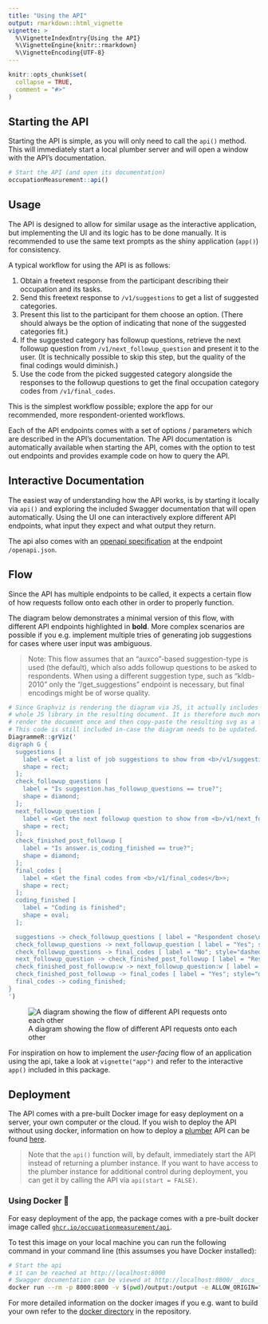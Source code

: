 ```yaml
---
title: "Using the API"
output: rmarkdown::html_vignette
vignette: >
  %\VignetteIndexEntry{Using the API}
  %\VignetteEngine{knitr::rmarkdown}
  %\VignetteEncoding{UTF-8}
---
```


```r
knitr::opts_chunk$set(
  collapse = TRUE,
  comment = "#>"
)
```

## Starting the API

Starting the API is simple, as you will only need to call the `api()` method. This will immediately start a local plumber server and will open a window with the API's documentation.

```r
# Start the API (and open its documentation)
occupationMeasurement::api()
```

## Usage

The API is designed to allow for similar usage as the interactive application, but implementing the UI and its logic has to be done manually. It is recommended to use the same text prompts as the shiny application (`app()`) for consistency.

A typical workflow for using the API is as follows:

1. Obtain a freetext response from the participant describing their occupation and its tasks.
2. Send this freetext response to `/v1/suggestions` to get a list of suggested categories.
3. Present this list to the participant for them choose an option. (There should always be the option of indicating that none of the suggested categories fit.)
4. If the suggested category has followup questions, retrieve the next followup question from `/v1/next_followup_question` and present it to the user. (It is technically possible to skip this step, but the quality of the final codings would diminish.)
5. Use the code from the picked suggested category alongside the responses to the followup questions to get the final occupation category codes from `/v1/final_codes`.

This is the simplest workflow possible; explore the app for our recommended, more respondent-oriented workflows.

Each of the API endpoints comes with a set of options / parameters which are described in the API's documentation. The API documentation is automatically available when starting the API, comes with the option to test out endpoints and provides example code on how to query the API.

## Interactive Documentation

The easiest way of understanding how the API works, is by starting it locally via `api()` and exploring the included Swagger documentation that will open automatically. Using the UI one can interactively explore different API endpoints, what input they expect and what output they return.

The api also comes with an [openapi specification](https://spec.openapis.org/oas/v3.0.3) at the endpoint `/openapi.json`.

## Flow

Since the API has multiple endpoints to be called, it expects a certain flow of how requests follow onto each other in order to properly function.

The diagram below demonstrates a minimal version of this flow, with different API endpoints highlighted in **bold**. More complex scenarios are possible if you e.g. implement multiple tries of generating job suggestions for cases where user input was ambiguous.

> Note: This flow assumes that an "auxco"-based suggestion-type is used (the default), which also adds followup questions to be asked to respondents. When using a different suggestion type, such as "kldb-2010" only the "/get_suggestions" endpoint is necessary, but final encodings might be of worse quality.

```r
# Since Graphviz is rendering the diagram via JS, it actually includes the
# whole JS library in the resulting document. It is therefore much more efficient to just
# render the document once and then copy-paste the resulting svg as a figure.
# This code is still included in-case the diagram needs to be updated.
DiagrammeR::grViz('
digraph G {
  suggestions [
    label = <Get a list of job suggestions to show from <b>/v1/suggestions</b>>;
    shape = rect;
  ];
  check_followup_questions [
    label = "Is suggestion.has_followup_questions == true?";
    shape = diamond;
  ];
  next_followup_question [
    label = <Get the next followup question to show from <b>/v1/next_followup_question</b>>;
    shape = rect;
  ];
  check_finished_post_followup [
    label = "Is answer.is_coding_finished == true?";
    shape = diamond;
  ];
  final_codes [
    label = <Get the final codes from <b>/v1/final_codes</b>>;
    shape = rect;
  ];
  coding_finished [
    label = "Coding is finished";
    shape = oval;
  ];

  suggestions -> check_followup_questions [ label = "Respondent chose\na suggestion"];
  check_followup_questions -> next_followup_question [ label = "Yes"; style="dashed" ];
  check_followup_questions -> final_codes [ label = "No"; style="dashed" ]; 
  next_followup_question -> check_finished_post_followup [ label = "Respondend chose\nan answer"];
  check_finished_post_followup:w -> next_followup_question:w [ label = "No"; style="dashed" ];
  check_finished_post_followup -> final_codes [ label = "Yes"; style="dashed" ];
  final_codes -> coding_finished;
}
')
```

![A diagram showing the flow of different API requests onto each other](../man/figures/api_flow.svg)

For inspiration on how to implement the *user-facing* flow of an application using the api, take a look at `vignette("app")` and refer to the interactive `app()` included in this package.

## Deployment

The API comes with a pre-built Docker image for easy deployment on a server, your own computer or the cloud. If you wish to deploy the API without using docker, information on how to deploy a [plumber](https://www.rplumber.io) API can be found [here](https://www.rplumber.io/articles/hosting.html).

> Note that the `api()` function will, by default, immediately start the API instead of returning a plumber instance. If you want to have access to the plumber instance for additional control during deployment, you can get it by calling the API via `api(start = FALSE)`.

### Using Docker 🐳

For easy deployment of the app, the package comes with a pre-built docker image called [`ghcr.io/occupationmeasurement/api`](https://github.com/orgs/occupationMeasurement/packages/container/package/api).

To test this image on your local machine you can run the following command in your command line (this assumses you have Docker installed):

```bash
# Start the api
# it can be reached at http://localhost:8000
# Swagger documentation can be viewed at http://localhost:8000/__docs__/
docker run --rm -p 8000:8000 -v $(pwd)/output:/output -e ALLOW_ORIGIN="*" -e REQUIRE_IDENTIFIER=TRUE ghcr.io/occupationmeasurement/api:latest
```

For more detailed information on the docker images if you e.g. want to build your own refer to the [docker directory](https://github.com/occupationMeasurement/occupationMeasurement/tree/main/docker) in the repository.
